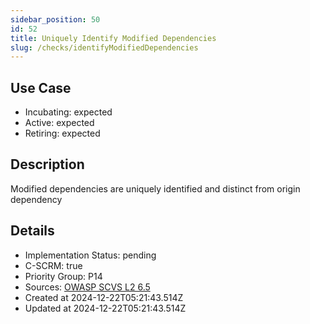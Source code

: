 ```yaml
---
sidebar_position: 50
id: 52
title: Uniquely Identify Modified Dependencies
slug: /checks/identifyModifiedDependencies
---
```


<!-- BANNER:START -->
<!-- BANNER:END -->

## Use Case
<!-- LEVELS:START -->
- Incubating: expected
- Active: expected
- Retiring: expected
<!-- LEVELS:END -->

<!-- DESCRIPTION:START -->
## Description
Modified dependencies are uniquely identified and distinct from origin dependency
<!-- DESCRIPTION:END -->

<!-- DETAILS:START -->
## Details
- Implementation Status: pending
- C-SCRM: true
- Priority Group: P14
- Sources: [OWASP SCVS L2 6.5](https://scvs.owasp.org/scvs/v6-pedigree-and-provenance/)
- Created at 2024-12-22T05:21:43.514Z
- Updated at 2024-12-22T05:21:43.514Z
<!-- DETAILS:END -->
